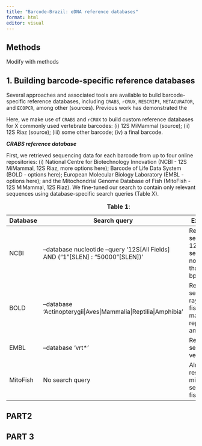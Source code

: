 ```yaml
---
title: "Barcode-Brazil: eDNA reference databases"
format: html
editor: visual
---
```


::: {.content-visible when-format="html"}
# Methods
:::

Modify with methods

## 1. Building barcode-specific reference databases

Several approaches and associated tools are available to build barcode-specific reference databases, including `CRABS`, `rCRUX`, `RESCRIPt`, `METACURATOR`, and `ECOPCR`, among other (sources). Previous work has demonstrated the

Here, we make use of `CRABS` and `rCRUX` to build custom reference databases for X commonly used vertebrate barcodes: (i) 12S MiMammal (source); (ii) 12S Riaz (source); (iii) some other barcode; (iv) a final barcode.

***CRABS reference database***

First, we retrieved sequencing data for each barcode from up to four online repositories: (i) National Centre for Biotechnology Innovation (NCBI - 12S MiMammal, 12S Riaz, more options here); Barcode of Life Data System (BOLD - options here); European Molecular Biology Laboratory (EMBL - options here); and the Mitochondrial Genome Database of Fish (MitoFish - 12S MiMammal, 12S Riaz). We fine-tuned our search to contain only relevant sequences using database-specific search queries (Table X).

| Database | Search query                                                                          | Explanation                                                                        |
|----------|---------------------------------------------------------------------------------------|------------------------------------------------------------------------------------|
| NCBI     | --database nucleotide --query '12S\[All Fields\] AND ("1"\[SLEN\] : "50000"\[SLEN\])' | Restricts the search to 12S sequences no longer than 50,000 bp.                    |
| BOLD     | --database 'Actinopterygii\|Aves\|Mammalia\|Reptilia\|Amphibia'                       | Restricts the search to ray-finned fish, birds, mammals, reptiles and amphibians.  |
| EMBL     | --database 'vrt\*'                                                                    | Restricts the search to vertebrates.                                               |
| MitoFish | No search query                                                                       | Already restricted to mitochondrial sequences of fish species.                     |

: **Table 1**:

## PART2

## PART 3
